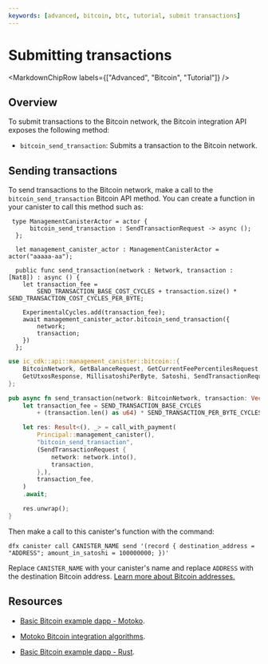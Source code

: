 ```yaml
---
keywords: [advanced, bitcoin, btc, tutorial, submit transactions]
---
```



# Submitting transactions

<MarkdownChipRow labels={["Advanced", "Bitcoin", "Tutorial"]} />

## Overview

To submit transactions to the Bitcoin network, the Bitcoin integration API exposes the following method:

- `bitcoin_send_transaction`: Submits a transaction to the Bitcoin network.

## Sending transactions

To send transactions to the Bitcoin network, make a call to the `bitcoin_send_transaction` Bitcoin API method. You can create a function in your canister to call this method such as:

<AdornedTabs groupId="languages">
<TabItem value="motoko" label="Motoko" default>

```motoko
 type ManagementCanisterActor = actor {
      bitcoin_send_transaction : SendTransactionRequest -> async ();
  };

  let management_canister_actor : ManagementCanisterActor = actor("aaaaa-aa");

  public func send_transaction(network : Network, transaction : [Nat8]) : async () {
    let transaction_fee =
        SEND_TRANSACTION_BASE_COST_CYCLES + transaction.size() * SEND_TRANSACTION_COST_CYCLES_PER_BYTE;

    ExperimentalCycles.add(transaction_fee);
    await management_canister_actor.bitcoin_send_transaction({
        network;
        transaction;
    })
  };
```

</TabItem>

<TabItem value="rust" label="Rust" default>

```rust
use ic_cdk::api::management_canister::bitcoin::{
    BitcoinNetwork, GetBalanceRequest, GetCurrentFeePercentilesRequest, GetUtxosRequest,
    GetUtxosResponse, MillisatoshiPerByte, Satoshi, SendTransactionRequest,
};

pub async fn send_transaction(network: BitcoinNetwork, transaction: Vec<u8>) {
    let transaction_fee = SEND_TRANSACTION_BASE_CYCLES
        + (transaction.len() as u64) * SEND_TRANSACTION_PER_BYTE_CYCLES;

    let res: Result<(), _> = call_with_payment(
        Principal::management_canister(),
        "bitcoin_send_transaction",
        (SendTransactionRequest {
            network: network.into(),
            transaction,
        },),
        transaction_fee,
    )
    .await;

    res.unwrap();
}
```

</TabItem>
</AdornedTabs>


Then make a call to this canister's function with the command:

```
dfx canister call CANISTER_NAME send '(record { destination_address = "ADDRESS"; amount_in_satoshi = 100000000; })'
```

Replace `CANISTER_NAME` with your canister's name and replace `ADDRESS` with the destination Bitcoin address. [Learn more about Bitcoin addresses.](generate-addresses.mdx)

## Resources

- [Basic Bitcoin example dapp - Motoko](https://github.com/dfinity/examples/tree/master/motoko/basic_bitcoin).

- [Motoko Bitcoin integration algorithms](https://github.com/tgalal/motoko-bitcoin/tree/10cf7f2efbba9bb4d077013db1b990143f193844).

- [Basic Bitcoin example dapp - Rust](https://github.com/dfinity/examples/tree/master/rust/basic_bitcoin).
